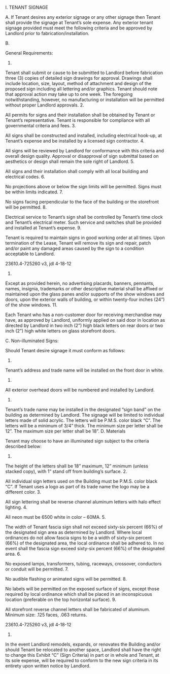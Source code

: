 I.     TENANT SIGNAGE

A.
If Tenant desires any exterior signage or any other signage then Tenant shall provide the signage at Tenant’s sole expense.  Any exterior tenant signage provided must meet the following criteria and be approved by Landlord prior to fabrication/installation.

B.

General Requirements:

1. 

Tenant shall submit or cause to be submitted to Landlord before fabrication three (3) copies of detailed sign drawings for approval.  Drawings shall include location, size, layout, method of attachment and design of the proposed sign including all lettering and/or graphics.  Tenant should note that approval action may take up to one week.  The foregoing notwithstanding, however, no manufacturing or installation will be permitted without proper Landlord approvals.
2.

All permits for signs and their installation shall be obtained by Tenant or Tenant’s representative.  Tenant is responsible for compliance with all governmental criteria and fees.
3.

All signs shall be constructed and installed, including electrical hook-up, at Tenant’s expense and be installed by a licensed sign contractor.
4.

All signs will be reviewed by Landlord for conformance with this criteria and overall design quality.  Approval or disapproval of sign submittal based on aesthetics or design shall remain the sole right of Landlord.
5.

All signs and their installation shall comply with all local building and electrical codes.
6.

No projections above or below the sign limits will be permitted.  Signs must be within limits indicated.
7.

No signs facing perpendicular to the face of the building or the storefront will be permitted.
8.

Electrical service to Tenant’s sign shall be controlled by Tenant’s time clock and Tenant’s electrical meter.  Such service and switches shall be provided and installed at Tenant’s expense.
9.

Tenant is required to maintain signs in good working order at all times. Upon termination of the Lease, Tenant will remove its sign and repair, patch and/or paint any damaged areas caused by the sign to a condition acceptable to Landlord.

23610.4-725260 v3, jdl 4-18-12

1. 

Except as provided herein, no advertising placards, banners, pennants, names, insignia, trademarks or other descriptive material shall be affixed or maintained upon the glass panes and/or supports of the show windows and doors, upon the exterior walls of building, or within twenty-four inches (24”) of the show windows.
11.

Each Tenant who has a non-customer door for receiving merchandise may have, as approved by Landlord, uniformly applied on said door in location as directed by Landlord in two inch (2”) high black letters on rear doors or two inch (2”) high white letters on glass storefront doors.

C.        Non-illuminated Signs:

Should Tenant desire signage it must conform as follows:

1. 

Tenant’s address and trade name will be installed on the front door in white.

1. 

All exterior overhead doors will be numbered and installed by Landlord.

1. 

Tenant’s trade name may be installed in the designated “sign band” on the building as determined by Landlord.  The signage will be limited to individual letters made of solid acrylic.  The letters will be P.M.S. color black “C”.  The letters will be a minimum of 3/4” thick.  The minimum size per letter shall be 12”. The maximum size per letter shall be 18”.
D.         Materials

Tenant may choose to have an illuminated sign subject to the criteria described below:

1. 

The height of the letters shall be 18” maximum, 12” minimum (unless stacked copy), with 1” stand off from building’s surface.
2.

All individual sign letters used on the Building must be P.M.S. color black “C”.  If Tenant uses a logo as part of its trade name the logo may be a different color.
3.

All sign lettering shall be reverse channel aluminum letters with halo effect lighting.
4.

All neon must be 6500 white in color – 60MA.
5.

The width of Tenant fascia sign shall not exceed sixty-six percent (66%) of the designated sign area as determined by Landlord.  Where local ordinances do not allow fascia signs to be a width of sixty-six percent (66%) of the designated area, the local ordinance shall be adhered to.  In no event shall the fascia sign exceed sixty-six percent (66%) of the designated area.
6.

No exposed lamps, transformers, tubing, raceways, crossover, conductors or conduit will be permitted.
7.

No audible flashing or animated signs will be permitted.
8.

No labels will be permitted on the exposed surface of signs, except those required by local ordinance which shall be placed in an inconspicuous location (preferable on the top horizontal surface).
9.

All storefront reverse channel letters shall be fabricated of aluminum.  Minimum size: .125 faces, .063 returns.

23610.4-725260 v3, jdl 4-18-12

1. 

In the event Landlord remodels, expands, or renovates the Building and/or should Tenant be relocated to another space, Landlord shall have the right to change this Exhibit “C” (Sign Criteria) in part or in whole and Tenant, at its sole expense, will be required to conform to the new sign criteria in its entirety upon written notice by Landlord.
